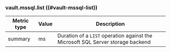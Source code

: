 ### vault.mssql.list ((#vault-mssql-list))

Metric type | Value | Description
----------- | ----- | -----------
summary     | ms    | Duration of a `LIST` operation against the Microsoft SQL Server storage backend